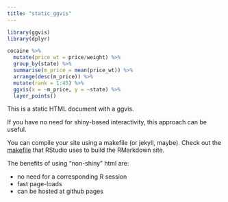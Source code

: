```yaml
---
title: "static_ggvis"
---
```


```r
library(ggvis)
library(dplyr)

cocaine %>% 
  mutate(price_wt = price/weight) %>% 
  group_by(state) %>% 
  summarise(m_price = mean(price_wt)) %>% 
  arrange(desc(m_price)) %>%
  mutate(rank = 1:45) %>%
  ggvis(x = ~m_price, y = ~state) %>%
  layer_points()

```

This is a static HTML document with a ggvis.

If you have no need for shiny-based interactivity, this approach can be useful. 

You can compile your site using a makefile (or jekyll, maybe). Check out the [makefile](https://github.com/rstudio/rmarkdown/blob/gh-pages/Makefile) that RStudio uses to build the RMarkdown site.

The benefits of using "non-shiny" html are:

* no need for a corresponding R session
* fast page-loads
* can be hosted at github pages

